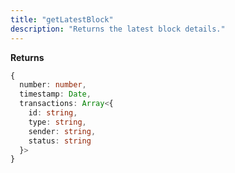 ```yaml
---
title: "getLatestBlock"
description: "Returns the latest block details."
---
```


**Returns**
```typescript
{
  number: number,
  timestamp: Date,
  transactions: Array<{
    id: string,
    type: string,
    sender: string,
    status: string
  }>
}
```


